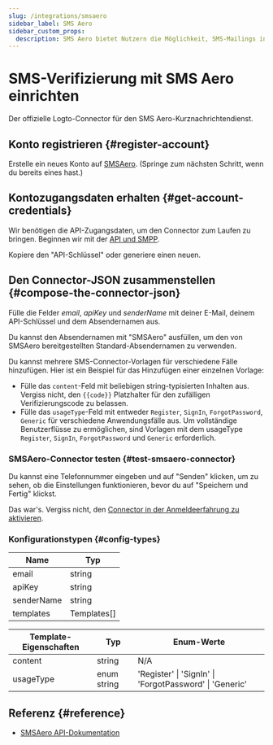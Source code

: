 ```yaml
---
slug: /integrations/smsaero
sidebar_label: SMS Aero
sidebar_custom_props:
  description: SMS Aero bietet Nutzern die Möglichkeit, SMS-Mailings in 5 Minuten ohne Vertragsansicht zu nutzen. Entwicklern wird eine praktische API mit zugänglichen Klassen und 24x7-Chat-Support angeboten.
---
```



# SMS-Verifizierung mit SMS Aero einrichten

Der offizielle Logto-Connector für den SMS Aero-Kurznachrichtendienst.

<GuideTip />

## Konto registrieren \{#register-account}

Erstelle ein neues Konto auf [SMSAero](https://smsaero.ru/). (Springe zum nächsten Schritt, wenn du bereits eines hast.)

## Kontozugangsdaten erhalten \{#get-account-credentials}

Wir benötigen die API-Zugangsdaten, um den Connector zum Laufen zu bringen. Beginnen wir mit
der [API und SMPP](https://smsaero.ru/cabinet/settings/apikey/).

Kopiere den "API-Schlüssel" oder generiere einen neuen.

## Den Connector-JSON zusammenstellen \{#compose-the-connector-json}

Fülle die Felder _email_, _apiKey_ und _senderName_ mit deiner E-Mail, deinem API-Schlüssel und dem Absendernamen aus.

Du kannst den Absendernamen mit "SMSAero" ausfüllen, um den von SMSAero bereitgestellten Standard-Absendernamen zu verwenden.

Du kannst mehrere SMS-Connector-Vorlagen für verschiedene Fälle hinzufügen. Hier ist ein Beispiel für das Hinzufügen einer einzelnen Vorlage:

- Fülle das `content`-Feld mit beliebigen string-typisierten Inhalten aus. Vergiss nicht, den `{{code}}` Platzhalter für
  den zufälligen Verifizierungscode zu belassen.
- Fülle das `usageType`-Feld mit entweder `Register`, `SignIn`, `ForgotPassword`, `Generic` für verschiedene Anwendungsfälle aus.
  Um vollständige Benutzerflüsse zu ermöglichen, sind Vorlagen mit dem usageType `Register`, `SignIn`, `ForgotPassword` und `Generic`
  erforderlich.

### SMSAero-Connector testen \{#test-smsaero-connector}

Du kannst eine Telefonnummer eingeben und auf "Senden" klicken, um zu sehen, ob die Einstellungen funktionieren, bevor du auf "Speichern und Fertig" klickst.

Das war's. Vergiss nicht,
den [Connector in der Anmeldeerfahrung zu aktivieren](/connectors/sms-connectors/#enable-phone-number-sign-up-or-sign-in).

### Konfigurationstypen \{#config-types}

| Name       | Typ         |
| ---------- | ----------- |
| email      | string      |
| apiKey     | string      |
| senderName | string      |
| templates  | Templates[] |

| Template-Eigenschaften | Typ         | Enum-Werte                                              |
| ---------------------- | ----------- | ------------------------------------------------------- |
| content                | string      | N/A                                                     |
| usageType              | enum string | 'Register' \| 'SignIn' \| 'ForgotPassword' \| 'Generic' |

## Referenz \{#reference}

- [SMSAero API-Dokumentation](https://smsaero.ru/integration/documentation/api/)
